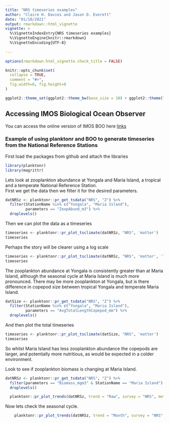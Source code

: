 ```yaml
---
title: "NRS timeseries examples"
author: "Claire H. Davies and Jason D. Everett"
date: "01/10/2021"
output: rmarkdown::html_vignette
vignette: >
  %\VignetteIndexEntry{NRS timeseries examples}
  %\VignetteEngine{knitr::rmarkdown}
  %\VignetteEncoding{UTF-8}
  
---
```


```r
options(rmarkdown.html_vignette.check_title = FALSE)

knitr::opts_chunk$set(
  collapse = TRUE,
  comment = "#>",
  fig.width=6, fig.height=8
)

ggplot2::theme_set(ggplot2::theme_bw(base_size = 10) + ggplot2::theme(legend.title = ggplot2::element_blank()))

```

## Accessing IMOS Biological Ocean Observer

You can access the online version of IMOS BOO here [links](https://jaseeverett.shinyapps.io/IMOS_BioOceanObserver/)

### Example of using planktonr and BOO to generate timeseries from the National Reference Stations

First load the packages from github and attach the libraries

```r

library(planktonr)
library(magrittr)
```
Lets look at zooplankton abundance at Yongala and Maria Island, a tropical and a temperate National Reference Station.  
First we get the data then we filter it for the desired parameters.

```r

datNRSz <- planktonr::pr_get_tsdata("NRS", "Z") %>%
  filter(StationName %in% c("Yongala", "Maria Island"),
         parameters == "ZoopAbund_m3") %>%
  droplevels()

```

Then we can plot the data as a timeseries

```r

timeseries <- planktonr::pr_plot_tsclimate(datNRSz, "NRS", 'matter') 
timeseries

```

Perhaps the story will be clearer using a log scale

```r

timeseries <- planktonr::pr_plot_tsclimate(datNRSz, "NRS", 'matter', 'log10')
timeseries

```

The zooplankton abundance at Yongala is consistently greater than at Maria Island, although the seasonal cycle at Maria Island is much more pronounced.
There may be more zooplankton at Yongala, but is there difference in copepod size between tropical Yongala and temperate Maria Island.

```r

datSize <- planktonr::pr_get_tsdata("NRS", "Z") %>%
  filter(StationName %in% c("Yongala", "Maria Island"),
         parameters == "AvgTotalLengthCopepod_mm") %>%
  droplevels()

```

And then plot the total timeseries

```r

timeseries <- planktonr::pr_plot_tsclimate(datSize, "NRS", 'matter')
timeseries

```


So whilst Maria Island has less zooplankton abundance the copepods are larger, and potentially more nutritious, as would be expected in a colder environment.


Look to see if zooplankton biomass is changing at Maria Island.
```r
datNRSz <- planktonr::pr_get_tsdata("NRS", "Z") %>%
  filter(parameters == "Biomass_mgm3" & StationName == "Maria Island") %>%
  droplevels()
```


```r
  planktonr::pr_plot_trends(datNRSz, trend = "Raw", survey = "NRS", method = "lm", y_trans = "log10")
```

Now lets check the seasonal cycle.
```r
    planktonr::pr_plot_trends(datNRSz, trend = "Month", survey = "NRS", method = "loess", y_trans = "log10")
```

